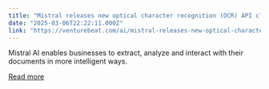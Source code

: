 ```yaml
---
title: "Mistral releases new optical character recognition (OCR) API claiming top performance globally"
date: "2025-03-06T22:22:11.000Z"
link: "https://venturebeat.com/ai/mistral-releases-new-optical-character-recognition-ocr-api-claiming-top-performance-globally/"
---
```


Mistral AI enables businesses to extract, analyze and interact with their documents in more intelligent ways.

[Read more](https://venturebeat.com/ai/mistral-releases-new-optical-character-recognition-ocr-api-claiming-top-performance-globally/)
